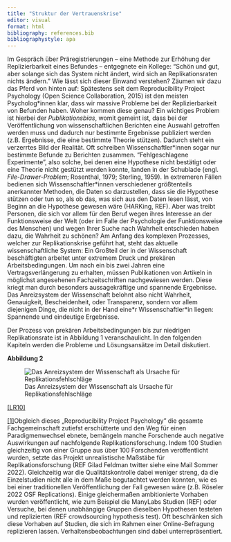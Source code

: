 ```yaml
---
title: "Struktur der Vertrauenskrise"
editor: visual
format: html
bibliography: references.bib
bibliographystyle: apa
---
```


Im Gespräch über Präregistrierungen -- eine Methode zur Erhöhung der Replizierbarkeit eines Befundes -- entgegnete ein Kollege: "Schön und gut, aber solange sich das System nicht ändert, wird sich an Replikationsraten nichts ändern." Wie lässt sich dieser Einwand verstehen? Zäumen wir dazu das Pferd von hinten auf: Spätestens seit dem Reproducibility Project Psychology (Open Science Collaboration, 2015) ist den meisten Psycholog\*innen klar, dass wir massive Probleme bei der Replizierbarkeit von Befunden haben. Woher kommen diese genau? Ein wichtiges Problem ist hierbei der *Publikationsbias*, womit gemeint ist, dass bei der Veröffentlichung von wissenschaftlichen Berichten eine Auswahl getroffen werden muss und dadurch nur bestimmte Ergebnisse publiziert werden (z.B. Ergebnisse, die eine bestimmte Theorie stützen). Dadurch steht ein verzerrtes Bild der Realität. Oft schreiben Wissenschaftler\*innen sogar nur bestimmte Befunde zu Berichten zusammen. "Fehlgeschlagene Experimente", also solche, bei denen eine Hypothese nicht bestätigt oder eine Theorie nicht gestützt werden konnte, landen in der Schublade (engl. *File-Drawer-Problem*; Rosenthal, 1979; Sterling, 1959). In extremeren Fällen bedienen sich Wissenschaftler\*innen verschiedener größtenteils anerkannter Methoden, die Daten so darzustellen, dass sie die Hypothese stützen oder tun so, als ob das, was sich aus den Daten lesen lässt, von Beginn an die Hypothese gewesen wäre (HARKing, REF). Aber was treibt Personen, die sich vor allem für den Beruf wegen ihres Interesse an der Funktionsweise der Welt (oder im Falle der Psychologie der Funktionsweise des Menschen) und wegen Ihrer Suche nach Wahrheit entschieden haben dazu, die Wahrheit zu schönen? Am Anfang des komplexen Prozesses, welcher zur Replikationskrise geführt hat, steht das aktuelle wissenschaftliche System: Ein Großteil der in der Wissenschaft beschäftigten arbeitet unter extremem Druck und prekären Arbeitsbedingungen. Um nach ein bis zwei Jahren eine Vertragsverlängerung zu erhalten, müssen Publikationen von Artikeln in möglichst angesehenen Fachzeitschriften nachgewiesen werden. Diese kriegt man durch besonders aussagekräftige und spannende Ergebnisse. Das Anreizsystem der Wissenschaft belohnt also nicht Wahrheit, Genauigkeit, Bescheidenheit, oder Transparenz, sondern vor allem diejenigen Dinge, die nicht in der Hand eine\*r Wissenschaftler\*in liegen: Spannende und eindeutige Ergebnisse.

Der Prozess von prekären Arbeitsbedingungen bis zur niedrigen Replikationsrate ist in Abbildung 1 veranschaulicht. In den folgenden Kapiteln werden die Probleme und Lösungsansätze im Detail diskutiert.

**Abbildung 2**

![Das Anreizsystem der Wissenschaft als Ursache für Replikationsfehlschläge](images/struktur.jpg)

[\[LR10\]](#_msocom_10) 

[\[1\]](#_ftnref1)Obgleich dieses „Reproducibility Project Psychology" die gesamte Fachgemeinschaft zutiefst erschütterte und den Weg für einen Paradigmenwechsel ebnete, bemängeln manche Forschende auch negative Auswirkungen auf nachfolgende Replikationsforschung. Indem 100 Studien gleichzeitig von einer Gruppe aus über 100 Forschenden veröffentlicht wurden, setzte das Projekt unrealistische Maßstäbe für Replikationsforschung (REF Gilad Feldman twitter siehe eine Mail Sommer 2022). Gleichzeitig war die Qualitätskontrolle dabei weniger streng, da die Einzelstudien nicht alle in dem Maße begutachtet werden konnten, wie es bei einer traditionellen Veröffentlichung der Fall gewesen wäre (z.B. Röseler 2022 OSF Replications). Einige gleichermaßen ambitionierte Vorhaben wurden veröffentlicht, wie zum Beispiel die ManyLabs Studien (REF) oder Versuche, bei denen unabhängige Gruppen dieselben Hypothesen testeten und replizierten (REF crowdsourcing hypothesis test). Oft beschränken sich diese Vorhaben auf Studien, die sich im Rahmen einer Online-Befragung replizieren lassen. Verhaltensbeobachtungen sind dabei unterrepräsentiert.

